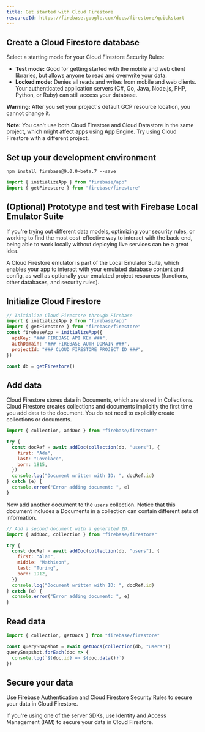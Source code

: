 ```yaml
---
title: Get started with Cloud Firestore
resourceId: https://firebase.google.com/docs/firestore/quickstart
---
```


## Create a Cloud Firestore database

Select a starting mode for your Cloud Firestore Security Rules:

- **Test mode:** Good for getting started with the mobile and web client
  libraries, but allows anyone to read and overwrite your data.
- **Locked mode:** Denies all reads and writes from mobile and web clients. Your
  authenticated application servers (C#, Go, Java, Node.js, PHP, Python, or
  Ruby) can still access your database.

**Warning:** After you set your project's default GCP resource location, you
cannot change it.

**Note:** You can't use both Cloud Firestore and Cloud Datastore in the same
project, which might affect apps using App Engine. Try using Cloud Firestore
with a different project.

## Set up your development environment

```shell
npm install firebase@9.0.0-beta.7 --save
```

```js
import { initializeApp } from "firebase/app"
import { getFirestore } from "firebase/firestore"
```

## (Optional) Prototype and test with Firebase Local Emulator Suite

If you're trying out different data models, optimizing your security rules, or
working to find the most cost-effective way to interact with the back-end, being
able to work locally without deploying live services can be a great idea.

A Cloud Firestore emulator is part of the Local Emulator Suite, which enables
your app to interact with your emulated database content and config, as well as
optionally your emulated project resources (functions, other databases, and
security rules).

## Initialize Cloud Firestore

```js
// Initialize Cloud Firestore through Firebase
import { initializeApp } from "firebase/app"
import { getFirestore } from "firebase/firestore"
const firebaseApp = initializeApp({
  apiKey: "### FIREBASE API KEY ###",
  authDomain: "### FIREBASE AUTH DOMAIN ###",
  projectId: "### CLOUD FIRESTORE PROJECT ID ###",
})

const db = getFirestore()
```

## Add data

Cloud Firestore stores data in Documents, which are stored in Collections. Cloud
Firestore creates collections and documents implicitly the first time you add
data to the document. You do not need to explicitly create collections or
documents.

```js
import { collection, addDoc } from "firebase/firestore"

try {
  const docRef = await addDoc(collection(db, "users"), {
    first: "Ada",
    last: "Lovelace",
    born: 1815,
  })
  console.log("Document written with ID: ", docRef.id)
} catch (e) {
  console.error("Error adding document: ", e)
}
```

Now add another document to the `users` collection. Notice that this document
includes a Documents in a collection can contain different sets of information.

```js
// Add a second document with a generated ID.
import { addDoc, collection } from "firebase/firestore"

try {
  const docRef = await addDoc(collection(db, "users"), {
    first: "Alan",
    middle: "Mathison",
    last: "Turing",
    born: 1912,
  })
  console.log("Document written with ID: ", docRef.id)
} catch (e) {
  console.error("Error adding document: ", e)
}
```

## Read data

```js
import { collection, getDocs } from "firebase/firestore"

const querySnapshot = await getDocs(collection(db, "users"))
querySnapshot.forEach(doc => {
  console.log(`${doc.id} => ${doc.data()}`)
})
```

## Secure your data

Use Firebase Authentication and Cloud Firestore Security Rules to secure your
data in Cloud Firestore.

If you're using one of the server SDKs, use Identity and Access Management (IAM)
to secure your data in Cloud Firestore.
